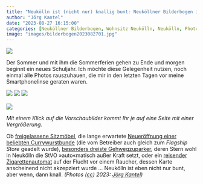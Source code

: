 ```yaml
---
title: "Neukölln ist (nicht nur) knallig bunt: Neuköllner Bilderbogen im August"
author: "Jörg Kantel"
date: "2023-08-27 16:15:00"
categories: [Neuköllner Bilderbogen, Wohnsitz Neukölln, Neukölln, Photographie]
image: "images/bilderbogen2023082701.jpg"
---
```


[![](images/bilderbogen2023082701-b.jpg)](https://www.flickr.com/photos/schockwellenreiter/53143023338/)

Der Sommer und mit ihm die Sommerferien gehen zu Ende und morgen beginnt ein neues Schuljahr. Ich möchte diese Gelegenheit nutzen, noch einmal alle Photos rauszuhauen, die mir in den letzten Tagen vor meine Smartphonelinse geraten waren.

[![](images/bilderbogen2023082702.jpg)](https://www.flickr.com/photos/schockwellenreiter/53134605609/)&nbsp;[![](images/bilderbogen2023082703.jpg)](https://www.flickr.com/photos/schockwellenreiter/53143023653/)&nbsp;[![](images/bilderbogen2023082704.jpg)](https://www.flickr.com/photos/schockwellenreiter/53144208092/)<br /><br />
[![](images/bilderbogen2023082705.jpg)](https://www.flickr.com/photos/schockwellenreiter/53145284268/)

*Mit einem Klick auf die Vorschaubilder kommt Ihr je auf eine Seite mit einer Vergrößerung.*

Ob [freigelassene Sitzmöbel](https://www.flickr.com/photos/schockwellenreiter/53134605609/), die lange erwartete [Neueröffnung einer beliebten Currywurstbunde](https://www.flickr.com/photos/schockwellenreiter/53143023653/) (die vom Betreiber auch gleich zum *Flagship Store* geadelt wurde), [besonders dreiste Gehwegzuparker](https://www.flickr.com/photos/schockwellenreiter/53144208092/), deren Stern wohl in Neukölln die StVO »auto«matisch außer Kraft setzt, oder ein [reisender Zigarettenautomat](https://www.flickr.com/photos/schockwellenreiter/53145284268/) auf der Flucht vor einem Raucher, dessen Karte anscheinend nicht akzepziert wurde … Neukölln ist eben nicht nur bunt, aber wenn, dann knall. *(Photos ([cc](http://creativecommons.org/licenses/by-nc-nd/2.0/)) 2023: [Jörg Kantel](http://cognitiones.kantel-chaos-team.de/cv.html))*